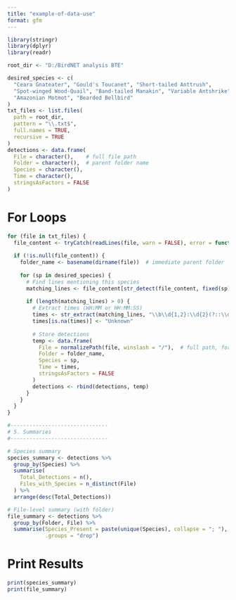 ```yaml
---
title: "example-of-data-use"
format: gfm
---
```


```r
library(stringr)
library(dplyr)
library(readr)
```

```r
root_dir <- "D:/BirdNET analysis BTE"

desired_species <- c(
  "Ceara Gnateater", "Gould's Toucanet", "Short-tailed Anttrush",
  "Spot-winged Wood-Quail", "Band-tailed Manakin", "Variable Antshrike",
  "Amazonian Motmot", "Bearded Bellbird"
)
txt_files <- list.files(
  path = root_dir,
  pattern = "\\.txt$",
  full.names = TRUE,
  recursive = TRUE
)
detections <- data.frame(
  File = character(),    # full file path
  Folder = character(),  # parent folder name
  Species = character(),
  Time = character(),
  stringsAsFactors = FALSE
)
```

# For Loops
```r
for (file in txt_files) {
  file_content <- tryCatch(readLines(file, warn = FALSE), error = function(e) NULL)
  
  if (!is.null(file_content)) {
    folder_name <- basename(dirname(file))  # immediate parent folder
    
    for (sp in desired_species) {
      # Find lines mentioning this species
      matching_lines <- file_content[str_detect(file_content, fixed(sp))]
      
      if (length(matching_lines) > 0) {
        # Extract times (HH:MM or HH:MM:SS)
        times <- str_extract(matching_lines, "\\b\\d{1,2}:\\d{2}(?::\\d{2})?\\b")
        times[is.na(times)] <- "Unknown"
        
        # Store detections
        temp <- data.frame(
          File = normalizePath(file, winslash = "/"),  # full path, forward slashes for CSV compatibility
          Folder = folder_name,
          Species = sp,
          Time = times,
          stringsAsFactors = FALSE
        )
        detections <- rbind(detections, temp)
      }
    }
  }
}

#-------------------------------
# 5. Summaries
#-------------------------------

# Species summary
species_summary <- detections %>%
  group_by(Species) %>%
  summarise(
    Total_Detections = n(),
    Files_with_Species = n_distinct(File)
  ) %>%
  arrange(desc(Total_Detections))

# File-level summary (with folder)
file_summary <- detections %>%
  group_by(Folder, File) %>%
  summarise(Species_Present = paste(unique(Species), collapse = "; "),
            .groups = "drop")
```

# Print Results
```r
print(species_summary)
print(file_summary)
```
